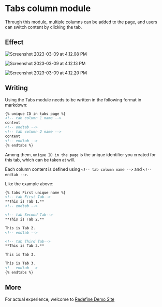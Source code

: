 # Tabs column module

Through this module, multiple columns can be added to the page, and users can switch content by clicking the tab.

## Effect

![Screenshot 2023-03-09 at 4.12.08 PM](https://evan.beee.top/img/2023/03/09/fc47a7622a37ae92d002a73ef5dcff25.png)

![Screenshot 2023-03-09 at 4.12.13 PM](https://evan.beee.top/img/2023/03/09/04e2f0ab8aee451717563e05ac252eb8.png)

![Screenshot 2023-03-09 at 4.12.20 PM](https://evan.beee.top/img/2023/03/09/8c65c7d00f3046d791fe2c0c647ceaef.png)

## Writing

Using the Tabs module needs to be written in the following format in markdown:

```markdown
{% unique ID in tabs page %}
<!-- tab column 1 name -->
content
<!-- endtab -->
<!-- tab column 2 name -->
content
<!-- endtab -->
{% endtabs %}
```

Among them, `unique ID in the page` is the unique identifier you created for this tab, which can be taken at will.

Each column content is defined using `<!-- tab column name -->` and `<!-- endtab -->`.

Like the example above:

```markdown
{% tabs First unique name %}
<!-- tab First Tab-->
**This is Tab 1.**
<!-- endtab -->

<!-- tab Second Tab-->
**This is Tab 2.**

This is Tab 2.
<!-- endtab -->

<!-- tab Third Tab-->
**This is Tab 3.**

This is Tab 3.

This is Tab 3.
<!-- endtab -->
{% endtabs %}
```

## More

For actual experience, welcome to [Redefine Demo Site](https://redefine.ohevan.com/2022/10/02/theme-demo/)